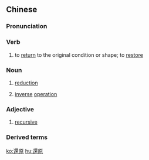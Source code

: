 {{also|还原}}
==Chinese==
{{zh-forms|s=还原}}

===Pronunciation===
{{zh-pron
|m=huányuán
|c=waan4 jyun4
|mn=hoân-goân
|cat=v,n,a
}}

===Verb===
{{zh-verb}}

# to [[return]] to the original condition or shape; to [[restore]]

===Noun===
{{zh-noun}}

# {{lb|zh|chemistry}} [[reduction]]
# {{lb|zh|mathematics}} [[inverse]] [[operation]]

===Adjective===
{{zh-adj}}

# {{lb|zh|attributive}} [[recursive]]

===Derived terms===
{{zh-der|還原劑}}

{{zh-cat|Advanced}}

[[ko:還原]]
[[hu:還原]]